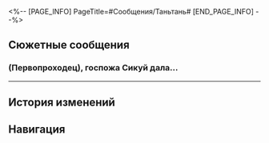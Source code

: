 <%-- [PAGE_INFO]
PageTitle=#Сообщения/Таньтань#
[END_PAGE_INFO] --%>
{{Сообщение Инфобокс
|id          = 31
|Изображение = НИП Таньтань Иконка.png
|Тип         = НИП
|Отправитель = Таньтань
|ПодписьСоо  = Один миг может принести страдания на всю жизнь
|Фракция     = Лофу Сяньчжоу
}}

==Сюжетные сообщения==
===(Первопроходец), госпожа Сикуй дала...===
{{Сообщения
|условие_получения = 
|текст =
:'''Таньтань:''' (Первопроходец), госпожа Сикуй дала мне твои контактные данные. Я Таньтань. Я хотел узнать, пострадавшую уже увезли?
:{Выбор} Комиссия по алхимии увезла её.
:'''(Первопроходец):''' Целители Комиссии по алхимии уже увезли Мэй.
:'''Таньтань:''' У тебя есть контактные данные Мэй? Нарушитель скрылся с места происшествия, поэтому я хочу подробнее расспросить пострадавшую.
:{Выбор} Я попробую.
:'''(Первопроходец):''' Я попытаюсь получить их, но надежда на успех мала.
:'''Таньтань:''' Хорошо. Я уже поговорил с Комиссией по полётам. В ближайшее время на месте аварии будет проведено расследование в поисках улик.
}}
----

==История изменений==
{{История изменений|2.7}}

==Навигация==
{{Сообщения Навбокс}}